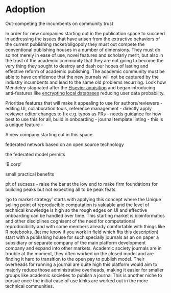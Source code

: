# Adoption

Out-competing the incumbents on community trust

In order for new companies starting out in the publication space to succeed in addressing the issues that have arisen from the extractive behaviors of the current publishing racket/oligopoly they must out compete the conventional publishing houses in a number of dimensions. 
They must do so not merely in ease of use, novel features and scholarly merit, but also in the trust of the academic community that they are not going to become the very thing they sought to destroy and dash our hopes of lasting and effective reform of academic publishing. 
The academic community must be able to have confidence that the new journals will not be captured by the industry incumbents and lead to the same old problems recurring. Look how Mendeley stagnated after the [Elsevier aquisition](https://www.elsevier.com/about/press-releases/corporate/elsevier-acquires-mendeley,-an-innovative,-cloud-based-research-management-and-social-collaboration-platform) and began introducing anti-features like [encrypting local databases](https://eighty-twenty.org/2018/06/13/mendeley-encrypted-db) reducing user data probability.


Prioritise features that will make it appealing to use for authors/reviewers
- editing UI, collaboration tools, reference management
- directly apply reviewer editor changes to fix e.g. typos as PRs - needs guidance for how best to use this for all, build in onboarding 
- journal template linting - this is a unique feature
- 


A new company starting out in this space

federated network based on an open source technology

the federated model permits

'B corp'

small practical benefits

pit of sucsess - raise the bar at the low end to make firm foundations for building peaks but not expecting all to be peak feats


'go to market strategy' starts with applying this concept where the Unique selling point of reproducible computation is valuable and the level of technical knowledge is high so the rough edges on UI and effective onboarding can be handled over time.
This starting market is bioinformatics and other disciplines cognisent of the need for computational reproducibility and with some members already comfortable with things like R notebooks. (let me know if you work in field which fits this description)
start with a publishing house for such specially journals as an on paper a subsidiary or separate company of the main platform development company and expand into other markets. 
Academic society journals are in trouble at the moment, they often worked on the closed model and are finding it hard to transition to the open pay to publish model.
Their overheads for running a journal are quite high this platform would aim to majorly reduce those administrative overheads, making it easier for smaller groups like academic societies to publish a journal
This is another niche to pursue once the initial ease of use kinks are worked out in the more technical communities.
